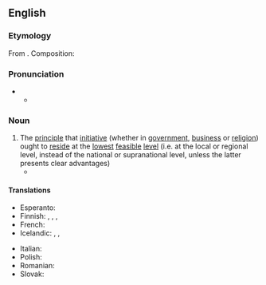==English==
{{wikipedia}}

===Etymology===
From {{uder|en|la|subsidiarius}}. Composition: {{suffix|en|subsidiary|ity}}

===Pronunciation===
* {{IPA|en|/səbˌsɪdiˈæɹɪti/}}
** {{audio|en|LL-Q1860 (eng)-Vealhurl-subsidiarity.wav|Audio (UK)}}

===Noun===
{{en-noun|-|+}}

# The [[principle]] that [[initiative]] (whether in [[government]], [[business]] or [[religion]]) ought to [[reside]] at the [[lowest]] [[feasible]] [[level]] (i.e. at the local or regional level, instead of the national or supranational level, unless the latter presents clear advantages)
#* {{quote-book|en|year=2012  |title=Politocracy: An Assessment of the Coercive Logic of the Territorial State and Ideas Around a Response to it|author=Koos Malan |page=282 |ISBN=|passage=According to the principle of '''subsidiarity''', government should be as habitative as possible. Government functions must therefore be exercised at the most habitative level, as close as possible to those affected by the exercise of such functions.}}

====Translations====
{{trans-top|principle}}
* Esperanto: {{t|eo|subsidiareco}}
* Finnish: {{t|fi|subsidiariteetti}}, {{t+|fi|subsidiariteettiperiaate}}, {{t|fi|läheisyysperiaate}}, {{t|fi|toissijaisuusperiaaate}}
* French: {{t+|fr|subsidiarité|f}}
* Icelandic: {{t|is|dreifræðisregla|f}}, {{t|is|dreifræði|n}}, {{t|is|nálægðarregla|f}}
{{trans-mid}}
* Italian: {{t+|it|sussidiarietà|f}}
* Polish: {{t+|pl|subsydiarność|f}}
* Romanian: {{t|ro|subsidiaritate|f}}
* Slovak: {{t|sk|subsidiarita|f}}
{{trans-bottom}}